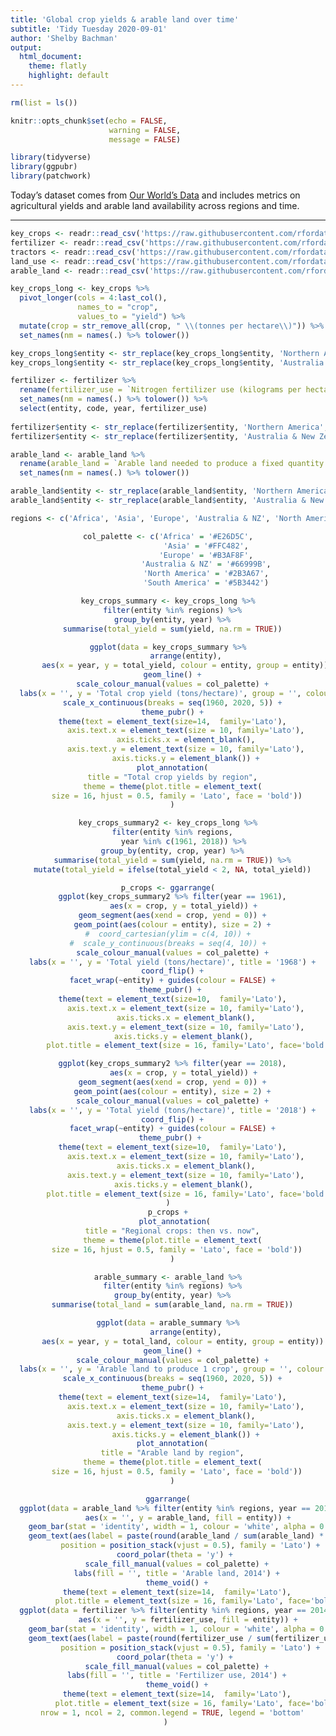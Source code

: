 ```yaml
---
title: 'Global crop yields & arable land over time'
subtitle: 'Tidy Tuesday 2020-09-01'
author: 'Shelby Bachman'
output: 
  html_document:
    theme: flatly
    highlight: default
---
```


```r

rm(list = ls())

knitr::opts_chunk$set(echo = FALSE,
                      warning = FALSE,
                      message = FALSE)

library(tidyverse)
library(ggpubr)
library(patchwork)

```

Today's dataset comes from [Our World's Data](https://ourworldindata.org/crop-yields) and includes metrics on agricultural yields and arable land availability across regions and time.

<hr>

```r

key_crops <- readr::read_csv('https://raw.githubusercontent.com/rfordatascience/tidytuesday/master/data/2020/2020-09-01/key_crop_yields.csv')
fertilizer <- readr::read_csv('https://raw.githubusercontent.com/rfordatascience/tidytuesday/master/data/2020/2020-09-01/cereal_crop_yield_vs_fertilizer_application.csv')
tractors <- readr::read_csv('https://raw.githubusercontent.com/rfordatascience/tidytuesday/master/data/2020/2020-09-01/cereal_yields_vs_tractor_inputs_in_agriculture.csv')
land_use <- readr::read_csv('https://raw.githubusercontent.com/rfordatascience/tidytuesday/master/data/2020/2020-09-01/land_use_vs_yield_change_in_cereal_production.csv')
arable_land <- readr::read_csv('https://raw.githubusercontent.com/rfordatascience/tidytuesday/master/data/2020/2020-09-01/arable_land_pin.csv')

```

```r

key_crops_long <- key_crops %>% 
  pivot_longer(cols = 4:last_col(),
               names_to = "crop", 
               values_to = "yield") %>% 
  mutate(crop = str_remove_all(crop, " \\(tonnes per hectare\\)")) %>% 
  set_names(nm = names(.) %>% tolower())

key_crops_long$entity <- str_replace(key_crops_long$entity, 'Northern America', 'North America')
key_crops_long$entity <- str_replace(key_crops_long$entity, 'Australia & New Zealand', 'Australia & NZ')

fertilizer <- fertilizer %>%
  rename(fertilizer_use = `Nitrogen fertilizer use (kilograms per hectare)`) %>%
  set_names(nm = names(.) %>% tolower()) %>%
  select(entity, code, year, fertilizer_use)
  
fertilizer$entity <- str_replace(fertilizer$entity, 'Northern America', 'North America')
fertilizer$entity <- str_replace(fertilizer$entity, 'Australia & New Zealand', 'Australia & NZ')

arable_land <- arable_land %>%
  rename(arable_land = `Arable land needed to produce a fixed quantity of crops ((1.0 = 1961))`) %>%
  set_names(nm = names(.) %>% tolower())

arable_land$entity <- str_replace(arable_land$entity, 'Northern America', 'North America')
arable_land$entity <- str_replace(arable_land$entity, 'Australia & New Zealand', 'Australia & NZ')

```

<center>

```r

regions <- c('Africa', 'Asia', 'Europe', 'Australia & NZ', 'North America', 'South America')

col_palette <- c('Africa' = '#E26D5C',
                 'Asia' = '#FFC482',
                 'Europe' = '#B3AF8F',
                 'Australia & NZ' = '#66999B',
                 'North America' = '#2B3A67',
                 'South America' = '#5B3442')

key_crops_summary <- key_crops_long %>%
  filter(entity %in% regions) %>%
  group_by(entity, year) %>%
  summarise(total_yield = sum(yield, na.rm = TRUE))

ggplot(data = key_crops_summary %>%
         arrange(entity), 
       aes(x = year, y = total_yield, colour = entity, group = entity)) +
  geom_line() +
  scale_colour_manual(values = col_palette) +
  labs(x = '', y = 'Total crop yield (tons/hectare)', group = '', colour = '') +
  scale_x_continuous(breaks = seq(1960, 2020, 5)) +
  theme_pubr() +
  theme(text = element_text(size=14,  family='Lato'),
        axis.text.x = element_text(size = 10, family='Lato'),
        axis.ticks.x = element_blank(),
        axis.text.y = element_text(size = 10, family='Lato'),
        axis.ticks.y = element_blank()) +
  plot_annotation(
  title = "Total crop yields by region",
  theme = theme(plot.title = element_text(
    size = 16, hjust = 0.5, family = 'Lato', face = 'bold'))
  )

```

```r

key_crops_summary2 <- key_crops_long %>%
  filter(entity %in% regions,
         year %in% c(1961, 2018)) %>%  
  group_by(entity, crop, year) %>%
  summarise(total_yield = sum(yield, na.rm = TRUE)) %>%
  mutate(total_yield = ifelse(total_yield < 2, NA, total_yield))

p_crops <- ggarrange(
  ggplot(key_crops_summary2 %>% filter(year == 1961),
       aes(x = crop, y = total_yield)) +
  geom_segment(aes(xend = crop, yend = 0)) +
  geom_point(aes(colour = entity), size = 2) +
#  coord_cartesian(ylim = c(4, 10)) +
#  scale_y_continuous(breaks = seq(4, 10)) +
  scale_colour_manual(values = col_palette) +
  labs(x = '', y = 'Total yield (tons/hectare)', title = '1968') +
  coord_flip() +
  facet_wrap(~entity) + guides(colour = FALSE) +
  theme_pubr() + 
  theme(text = element_text(size=10,  family='Lato'),
        axis.text.x = element_text(size = 10, family='Lato'),
        axis.ticks.x = element_blank(),
        axis.text.y = element_text(size = 10, family='Lato'),
        axis.ticks.y = element_blank(), 
        plot.title = element_text(size = 16, family='Lato', face='bold')),

  ggplot(key_crops_summary2 %>% filter(year == 2018),
       aes(x = crop, y = total_yield)) +
  geom_segment(aes(xend = crop, yend = 0)) +
  geom_point(aes(colour = entity), size = 2) +
  scale_colour_manual(values = col_palette) +
  labs(x = '', y = 'Total yield (tons/hectare)', title = '2018') +
  coord_flip() +
  facet_wrap(~entity) + guides(colour = FALSE) +
  theme_pubr() + 
  theme(text = element_text(size=10,  family='Lato'),
        axis.text.x = element_text(size = 10, family='Lato'),
        axis.ticks.x = element_blank(),
        axis.text.y = element_text(size = 10, family='Lato'),
        axis.ticks.y = element_blank(), 
        plot.title = element_text(size = 16, family='Lato', face='bold'))
)
p_crops +
   plot_annotation(
  title = "Regional crops: then vs. now",
  theme = theme(plot.title = element_text(
    size = 16, hjust = 0.5, family = 'Lato', face = 'bold'))
  )

```

```r

arable_summary <- arable_land %>%
  filter(entity %in% regions) %>%
  group_by(entity, year) %>%
  summarise(total_land = sum(arable_land, na.rm = TRUE))

ggplot(data = arable_summary %>%
         arrange(entity), 
       aes(x = year, y = total_land, colour = entity, group = entity)) +
  geom_line() +
  scale_colour_manual(values = col_palette) +
  labs(x = '', y = 'Arable land to produce 1 crop', group = '', colour = '') +
  scale_x_continuous(breaks = seq(1960, 2020, 5)) +
  theme_pubr() +
  theme(text = element_text(size=14,  family='Lato'),
        axis.text.x = element_text(size = 10, family='Lato'),
        axis.ticks.x = element_blank(),
        axis.text.y = element_text(size = 10, family='Lato'),
        axis.ticks.y = element_blank()) +
  plot_annotation(
  title = "Arable land by region",
  theme = theme(plot.title = element_text(
    size = 16, hjust = 0.5, family = 'Lato', face = 'bold'))
  )

```
```r

ggarrange(
  ggplot(data = arable_land %>% filter(entity %in% regions, year == 2014),
         aes(x = '', y = arable_land, fill = entity)) +
    geom_bar(stat = 'identity', width = 1, colour = 'white', alpha = 0.8) +
    geom_text(aes(label = paste(round(arable_land / sum(arable_land) * 100, 1), "%")),
          position = position_stack(vjust = 0.5), family = 'Lato') +
    coord_polar(theta = 'y') + 
    scale_fill_manual(values = col_palette) +
    labs(fill = '', title = 'Arable land, 2014') +
    theme_void() +
    theme(text = element_text(size=14,  family='Lato'),
          plot.title = element_text(size = 16, family='Lato', face='bold', hjust = 0.5)),
  ggplot(data = fertilizer %>% filter(entity %in% regions, year == 2014),
         aes(x = '', y = fertilizer_use, fill = entity)) +
    geom_bar(stat = 'identity', width = 1, colour = 'white', alpha = 0.8) +
    geom_text(aes(label = paste(round(fertilizer_use / sum(fertilizer_use) * 100, 1), "%")),
          position = position_stack(vjust = 0.5), family = 'Lato') +
    coord_polar(theta = 'y') + 
    scale_fill_manual(values = col_palette) +
    labs(fill = '', title = 'Fertilizer use, 2014') +
    theme_void() +
    theme(text = element_text(size=14,  family='Lato'),
          plot.title = element_text(size = 16, family='Lato', face='bold', hjust = 0.5)),
  nrow = 1, ncol = 2, common.legend = TRUE, legend = 'bottom'
) 

```

</center>
